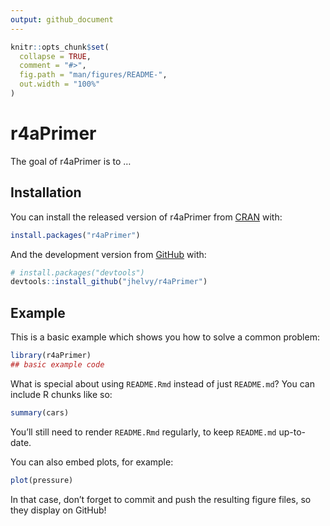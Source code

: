 ```yaml
---
output: github_document
---
```


<!-- README.md is generated from README.Rmd. Please edit that file -->

```r
knitr::opts_chunk$set(
  collapse = TRUE,
  comment = "#>",
  fig.path = "man/figures/README-",
  out.width = "100%"
)
```

# r4aPrimer

<!-- badges: start -->
<!-- badges: end -->

The goal of r4aPrimer is to ...

## Installation

You can install the released version of r4aPrimer from [CRAN](https://CRAN.R-project.org) with:

``` r
install.packages("r4aPrimer")
```

And the development version from [GitHub](https://github.com/) with:

``` r
# install.packages("devtools")
devtools::install_github("jhelvy/r4aPrimer")
```
## Example

This is a basic example which shows you how to solve a common problem:

```r
library(r4aPrimer)
## basic example code
```

What is special about using `README.Rmd` instead of just `README.md`? You can include R chunks like so:

```r
summary(cars)
```

You'll still need to render `README.Rmd` regularly, to keep `README.md` up-to-date.

You can also embed plots, for example:

```r
plot(pressure)
```

In that case, don't forget to commit and push the resulting figure files, so they display on GitHub!
